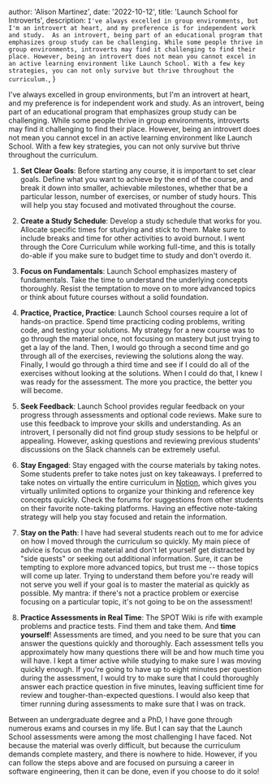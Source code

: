 
  author: 'Alison Martinez',
  date: '2022-10-12',
  title: 'Launch School for Introverts',
  description: `I've always excelled in group environments, but I'm an introvert at heart, and my preference is for independent work and study.  As an introvert, being part of an educational program that emphasizes group study can be challenging. While some people thrive in group environments, introverts may find it challenging to find their place. However, being an introvert does not mean you cannot excel in an active learning environment like Launch School. With a few key strategies, you can not only survive but thrive throughout the curriculum.`,
}


I've always excelled in group environments, but I'm an introvert at heart, and my preference is for independent work and study. As an introvert, being part of an educational program that emphasizes group study can be challenging. While some people thrive in group environments, introverts may find it challenging to find their place. However, being an introvert does not mean you cannot excel in an active learning environment like Launch School. With a few key strategies, you can not only survive but thrive throughout the curriculum.

1. **Set Clear Goals**: Before starting any course, it is important to set clear goals. Define what you want to achieve by the end of the course, and break it down into smaller, achievable milestones, whether that be a particular lesson, number of exercises, or number of study hours. This will help you stay focused and motivated throughout the course.

2. **Create a Study Schedule**: Develop a study schedule that works for you. Allocate specific times for studying and stick to them. Make sure to include breaks and time for other activities to avoid burnout. I went through the Core Curriculum while working full-time, and this is totally do-able if you make sure to budget time to study and don't overdo it.

3. **Focus on Fundamentals**: Launch School emphasizes mastery of fundamentals. Take the time to understand the underlying concepts thoroughly. Resist the temptation to move on to more advanced topics or think about future courses without a solid foundation.

4. **Practice, Practice, Practice**: Launch School courses require a lot of hands-on practice. Spend time practicing coding problems, writing code, and testing your solutions. My strategy for a new course was to go through the material once, not focusing on mastery but just trying to get a lay of the land. Then, I would go through a second time and go through all of the exercises, reviewing the solutions along the way. Finally, I would go through a third time and see if I could do all of the exercises without looking at the solutions. When I could do that, I knew I was ready for the assessment. The more you practice, the better you will become.

5. **Seek Feedback**: Launch School provides regular feedback on your progress through assessments and optional code reviews. Make sure to use this feedback to improve your skills and understanding. As an introvert, I personally did not find group study sessions to be helpful or appealing. However, asking questions and reviewing previous students' discussions on the Slack channels can be extremely useful.

6. **Stay Engaged**: Stay engaged with the course materials by taking notes. Some students prefer to take notes just on key takeaways. I preferred to take notes on virtually the entire curriculum in [Notion](https://www.notion.so/), which gives you virtually unlimited options to organize your thinking and reference key concepts quickly. Check the forums for suggestions from other students on their favorite note-taking platforms. Having an effective note-taking strategy will help you stay focused and retain the information.

7. **Stay on the Path**: I have had several students reach out to me for advice on how I moved through the curriculum so quickly. My main piece of advice is focus on the material and don't let yourself get distracted by "side quests" or seeking out additional information. Sure, it can be tempting to explore more advanced topics, but trust me -- those topics will come up later. Trying to understand them before you're ready will not serve you well if your goal is to master the material as quickly as possible. My mantra: if there's not a practice problem or exercise focusing on a particular topic, it's not going to be on the assessment!

8. **Practice Assessments in Real Time**: The SPOT Wiki is rife with example problems and practice tests. Find them and take them. And **time yourself**! Assessments are timed, and you need to be sure that you can answer the questions quickly and thoroughly. Each assessment tells you approximately how many questions there will be and how much time you will have. I kept a timer active while studying to make sure I was moving quickly enough. If you're going to have up to eight minutes per question during the assessment, I would try to make sure that I could thoroughly answer each practice question in five minutes, leaving sufficient time for review and tougher-than-expected questions. I would also keep that timer running during assessments to make sure that I was on track.

Between an undergraduate degree and a PhD, I have gone through numerous exams and courses in my life. But I can say that the Launch School assessments were among the most challenging I have faced. Not because the material was overly difficult, but because the curriculum demands complete mastery, and there is nowhere to hide. However, if you can follow the steps above and are focused on pursuing a career in software engineering, then it can be done, even if you choose to do it solo!
